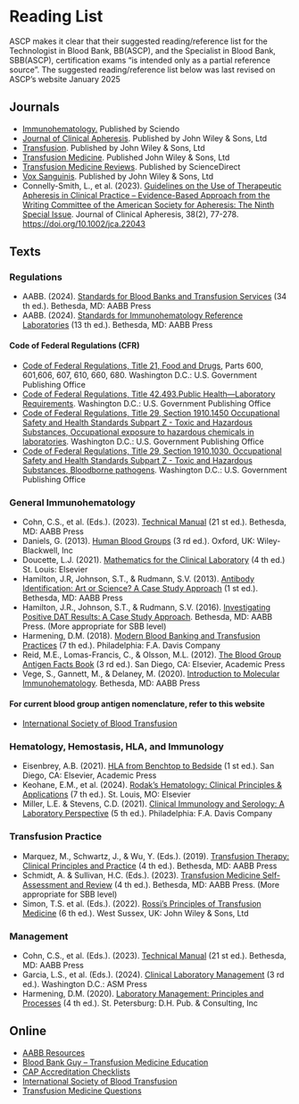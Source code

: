 # Reading List {-}

ASCP makes it clear that their suggested reading/reference list for the Technologist in Blood Bank, BB(ASCP), and the Specialist in Blood Bank, SBB(ASCP), certification exams "is intended only as a partial reference source". The suggested reading/reference list below was last revised on ASCP's website January 2025


## **Journals** {-}
*   <a href="https://sciendo.com/journal/IMMUNOHEMATOLOGY" target="_blank">Immunohematology.</a> Published by Sciendo
*   <a href="https://onlinelibrary.wiley.com/journal/10981101" target="_blank">Journal of Clinical Apheresis</a>. Published by John Wiley & Sons, Ltd
*   <a href="https://onlinelibrary.wiley.com/journal/15372995" target="_blank">Transfusion</a>. Published by John Wiley & Sons, Ltd
*   <a href="https://onlinelibrary.wiley.com/journal/13653148" target="_blank">Transfusion Medicine</a>. Published John Wiley & Sons, Ltd
*   <a href="https://www.sciencedirect.com/journal/transfusion-medicine-reviews" target="_blank">Transfusion Medicine Reviews</a>. Published by ScienceDirect
*   <a href="https://onlinelibrary.wiley.com/journal/14230410" target="_blank">Vox Sanguinis</a>. Published by John Wiley & Sons, Ltd
*   Connelly-Smith, L., et al. (2023). <a href="https://onlinelibrary.wiley.com/doi/10.1002/jca.22043" target="_blank">Guidelines on the Use of Therapeutic Apheresis in Clinical Practice – Evidence-Based Approach from the Writing Committee of the American Society for Apheresis: The Ninth Special Issue</a>. Journal of Clinical Apheresis, 38(2), 77-278. <a href="https://doi.org/10.1002/jca.22043" target="_blank">https://doi.org/10.1002/jca.22043</a>


## **Texts** {-}

### **Regulations** {-}
*   AABB. (2024). <a href="https://www.aabb.org/aabb-store/product/standards-for-blood-banks-and-transfusion-services-34th-edition---print-17353885" target="_blank">Standards for Blood Banks and Transfusion Services</a> (34 th ed.). Bethesda, MD: AABB Press
*   AABB. (2024). <a href="https://www.aabb.org/aabb-store/product/standards-for-immunohematology-reference-laboratories-13th-edition-print-17356740" target="_blank">Standards for Immunohematology Reference Laboratories</a> (13 th ed.). Bethesda, MD: AABB Press

#### **Code of Federal Regulations (CFR)** {-}
*   <a href="https://www.ecfr.gov/current/title-21#0" target="_blank">Code of Federal Regulations, Title 21, Food and Drugs</a>, Parts 600, 601,606, 607, 610, 660, 680. Washington D.C.: U.S. Government Publishing Office
*   <a href="https://www.ecfr.gov/current/title-42/chapter-IV/subchapter-G/part-493" target="_blank">Code of Federal Regulations, Title 42.493.Public Health—Laboratory Requirements</a>. Washington D.C.: U.S. Government Publishing Office
*   <a href="https://www.ecfr.gov/current/title-29/subtitle-B/chapter-XVII/part-1910/subpart-Z/section-1910.1450" target="_blank">Code of Federal Regulations, Title 29, Section 1910.1450 Occupational Safety and Health Standards Subpart Z - Toxic and Hazardous Substances, Occupational exposure to hazardous chemicals in laboratories</a>. Washington D.C.: U.S. Government Publishing Office
*   <a href="https://www.ecfr.gov/current/title-29/subtitle-B/chapter-XVII/part-1910/subpart-Z/section-1910.1030" target="_blank">Code of Federal Regulations, Title 29, Section 1910.1030. Occupational Safety and Health Standards Subpart Z - Toxic and Hazardous Substances, Bloodborne pathogens</a>. Washington D.C.: U.S. Government Publishing Office

### **General Immunohematology** {-}
*   Cohn, C.S., et al. (Eds.). (2023). <a href="https://www.aabb.org/aabb-store/product/technical-manual-21st-edition---print-16919010" target="_blank">Technical Manual</a> (21 st ed.). Bethesda, MD: AABB Press
*   Daniels, G. (2013). <a href="https://www.amazon.com/Human-Blood-Groups-Geoff-Daniels/dp/1444333240" target="_blank">Human Blood Groups</a> (3 rd ed.). Oxford, UK: Wiley-Blackwell, Inc
*   Doucette, L.J. (2021). <a href="https://www.amazon.com/Mathematics-Clinical-Laboratory-Lorraine-Doucette-dp-0323554822/dp/0323554822" target="_blank">Mathematics for the Clinical Laboratory</a> (4 th ed.) St. Louis: Elsevier
*   Hamilton, J.R, Johnson, S.T., & Rudmann, S.V. (2013). <a href="https://www.aabb.org/aabb-store/product/antibody-identification-art-or-science-a-case-study-approach---print-2285" target="_blank">Antibody Identification: Art or Science? A Case Study Approach</a> (1 st ed.). Bethesda, MD: AABB Press
*   Hamilton, J.R., Johnson, S.T., & Rudmann, S.V. (2016). <a href="https://www.aabb.org/aabb-store/product/investigating-positive-dat-results-a-case-study-approach-13138213" target="_blank">Investigating Positive DAT Results: A Case Study Approach</a>. Bethesda, MD: AABB Press. (More appropriate for SBB level)
*   Harmening, D.M. (2018). <a href="https://www.amazon.com/Modern-Blood-Banking-Transfusion-Practices/dp/0803668880" target="_blank">Modern Blood Banking and Transfusion Practices</a> (7 th ed.). Philadelphia: F.A. Davis Company
*   Reid, M.E., Lomas-Francis, C., & Olsson, M.L. (2012). <a href="https://www.amazon.com/Blood-Group-Antigen-FactsBook-Edition/dp/0124158498" target="_blank">The Blood Group Antigen Facts Book</a> (3 rd ed.). San Diego, CA: Elsevier, Academic Press
*   Vege, S., Gannett, M., & Delaney, M. (2020). <a href="https://www.aabb.org/aabb-store/product/introduction-to-molecular-immunohematology---print-14750665" target="_blank">Introduction to Molecular Immunohematology</a>. Bethesda, MD: AABB Press

#### **For current blood group antigen nomenclature, refer to this website** {-}
*   <a href="https://www.isbtweb.org/" target="_blank">International Society of Blood Transfusion</a>


### **Hematology, Hemostasis, HLA, and Immunology** {-}
*    Eisenbrey, A.B. (2021). <a href="https://www.amazon.com/HLA-Benchtop-Bedside-Bradley-Eisenbrey/dp/012823976X" target="_blank">HLA from Benchtop to Bedside</a> (1 st ed.). San Diego, CA: Elsevier, Academic Press
*    Keohane, E.M., et al. (2024). <a href="https://www.amazon.com/Rodaks-Hematology-Clinical-Principles-Applications-dp-0323936504/dp/0323936504" target="_blank">Rodak’s Hematology: Clinical Principles & Applications</a> (7 th ed.). St. Louis, MO: Elsevier
*    Miller, L.E. & Stevens, C.D. (2021). <a href="https://www.amazon.com/Clinical-Immunology-Serology-Laboratory-Perspective-dp-0803694407/dp/0803694407" target="_blank">Clinical Immunology and Serology: A Laboratory Perspective</a> (5 th ed.). Philadelphia: F.A. Davis Company


### **Transfusion Practice** {-}
*   Marquez, M., Schwartz, J., & Wu, Y. (Eds.). (2019). <a href="https://www.aabb.org/aabb-store/product/transfusion-therapy-clinical-principles-and-practice-4th-edition---print-14476454" target="_blank">Transfusion Therapy: Clinical Principles and Practice</a> (4 th ed.). Bethesda, MD: AABB Press
*   Schmidt, A. & Sullivan, H.C. (Eds.). (2023). <a href="https://www.aabb.org/aabb-store/product/transfusion-medicine-self-assessment-and-review-4th-edition---print-17101937" target="_blank">Transfusion Medicine Self-Assessment and Review</a> (4 th ed.). Bethesda, MD: AABB Press. (More appropriate for SBB level)
*   Simon, T.S. et al. (Eds.). (2022). <a href="https://www.amazon.com/Rossis-Principles-Transfusion-Medicine-Simon-dp-1119719755/dp/1119719755" target="_blank">Rossi’s Principles of Transfusion Medicine</a> (6 th ed.). West Sussex, UK: John Wiley & Sons, Ltd


### **Management** {-}
*   Cohn, C.S., et al. (Eds.). (2023). <a href="https://www.aabb.org/aabb-store/product/technical-manual-21st-edition---print-16919010" target="_blank">Technical Manual</a> (21 st ed.). Bethesda, MD: AABB Press
*   Garcia, L.S., et al. (Eds.). (2024). <a href="https://www.amazon.com/Clinical-Laboratory-Management-ASM-Books-dp-1683673913/dp/1683673913" target="_blank">Clinical Laboratory Management</a> (3 rd ed.). Washington D.C.: ASM Press
*   Harmening, D.M. (2020). <a href="https://www.amazon.com/Laboratory-Management-Principles-Processes-Fourth/dp/0943903181" target="_blank">Laboratory Management: Principles and Processes</a> (4 th ed.). St. Petersburg: D.H. Pub. & Consulting, Inc


## **Online** {-}
*    <a href="https://www.aabb.org/news-resources/resources" target="_blank">AABB Resources</a>
*    <a href="https://www.bbguy.org/" target="_blank">Blood Bank Guy – Transfusion Medicine Education</a>
*    <a href="https://www.cap.org/laboratory-improvement/accreditation/accreditation-checklists" target="_blank">CAP Accreditation Checklists</a>
*    <a href="https://www.isbtweb.org/" target="_blank">International Society of Blood Transfusion</a>
*    <a href="https://transfusionnews.com/path-questions/" target="_blank">Transfusion Medicine Questions</a>
